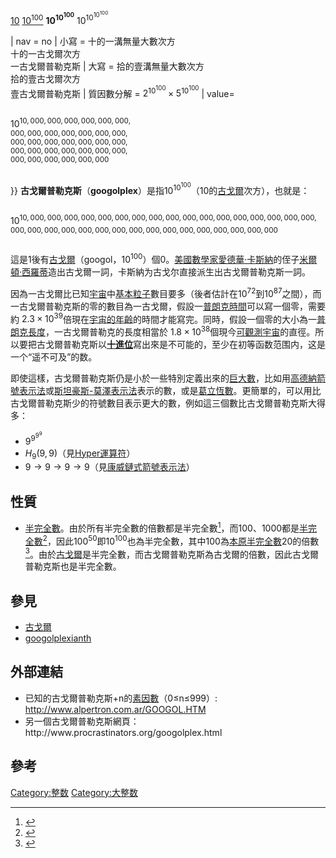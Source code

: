 {{noteTA|G1=math}}
{{不是|Googleplex}}
{{Infobox number
|range=<table style= "width:100%; margin:0;"><tr style="align:center;white-space: nowrap; ">
<td>{{Numbers digits|1|last=0|next=大数_(数学)|template=#invoke:NumberUtil{{!}}exp10link}}<br/>[[10|10]] [[古高爾|10<sup>100</sup>]] '''10<sup>10<sup>100</sup></sup>''' 10<sup>10<sup>10<sup>100</sup></td>
</tr></table>
| nav = no
| 小寫 = 十的一溝無量大數次方<br />十的一古戈爾次方<br />一古戈爾普勒克斯
| 大寫 = 拾的壹溝無量大數次方<br />拾的壹古戈爾次方<br />壹古戈爾普勒克斯
| 質因數分解 = <math>2^{10^{100}} \times 5^{10^{100}}</math>
| value=<div style="overflow-x: auto;width:200px"><math>10^{10,000,000,000,000,000,000,000,000,000,000,000,000,000,000,000,000,000,000,000,000,000,000,000,000,000,000,000,000,000,000,000,000,000}</math></div>
}}
'''古戈爾普勒克斯'''（'''googolplex'''）是指<math>10^{10^{100}}</math>（10的[[古戈爾|古戈爾]]次方），也就是：<div style="overflow-x: auto;"><math>10^{10,000,000,000,000,000,000,000,000,000,000,000,000,000,000,000,000,000,000,000,000,000,000,000,000,000,000,000,000,000,000,000,000,000}</math></div>這是1後有[[古戈爾|古戈爾]]（googol，<math>10^{100}</math>）個0。[[美國|美國]][[數學家|數學家]][[愛德華·卡斯納|愛德華·卡斯納]]的侄子[[米爾頓·西羅蒂|米爾頓·西羅蒂]]造出古戈爾一詞，卡斯納为古戈尔直接派生出古戈爾普勒克斯一詞。

因為一古戈爾比已知[[宇宙|宇宙]]中[[基本粒子|基本粒子]]數目要多（後者估計在<math>10^{72}</math>到<math>10^{87}</math>之間），而一古戈爾普勒克斯的零的數目為一古戈爾，假設一[[普朗克時間|普朗克時間]]可以寫一個零，需要約 <math> 2.3 \times 10^{39}</math>倍現在[[宇宙的年齡|宇宙的年齡]]的時間才能寫完。同時，假設一個零的大小為一[[普朗克長度|普朗克長度]]，一古戈爾普勒克的長度相當於 <math> 1.8 \times 10^{38}</math>個現今[[可觀測宇宙|可觀測宇宙]]的直徑。所以要把古戈爾普勒克斯以'''[[十進位|十進位]]'''寫出來是不可能的，至少在初等函数范围内，这是一个“遥不可及”的数。

即使這樣，古戈爾普勒克斯仍是小於一些特別定義出來的[[巨大數|巨大數]]，比如用[[高德納箭號表示法|高德納箭號表示法]]或[[斯坦豪斯-莫澤表示法|斯坦豪斯-莫澤表示法]]表示的數，或是[[葛立恆數|葛立恆數]]。更簡單的，可以用比古戈爾普勒克斯少的符號數目表示更大的數，例如這三個數比古戈爾普勒克斯大得多：
* <math>9^{9^{9^9}}</math>
* <math>H_9(9,9)</math>（見[[Hyper運算符|Hyper運算符]]）
* <math>9 \to9 \to9 \to 9</math>（見[[康威鏈式箭號表示法|康威鏈式箭號表示法]]）

== 性質 ==
*[[半完全數|半完全數]]。由於所有半完全數的倍數都是半完全數<ref>{{cite journal | zbl=0266.10012 | mr=360455 | last1=Zachariou | first1=Andreas | last2=Zachariou | first2=Eleni | title=Perfect, semiperfect and Ore numbers | journal=Bull. Soc. Math. Grèce, n. Ser. | volume=13 | pages=12–22 | year=1972 }}</ref>，而100、1000都是[[半完全數|半完全數]]<ref>{{Cite OEIS|sequencenumber=A005835|name=Pseudoperfect (or semiperfect) numbers n: some subset of the proper divisors of n sums to n. }}</ref>，因此100<sup>50</sup>即10<sup>100</sup>也為半完全數，其中100為[[本原半完全數|本原半完全數]]20的倍數<ref>{{Cite OEIS|sequencenumber=A006036|name=Primitive pseudoperfect numbers}}</ref>。由於[[古戈爾|古戈爾]]是半完全數，而古戈爾普勒克斯為古戈爾的倍數，因此古戈爾普勒克斯也是半完全數。

==參見==
*[[古戈爾|古戈爾]]
*[[googolplexianth|googolplexianth]]

== 外部連結 ==
*已知的古戈爾普勒克斯+n的[[素因數|素因數]]（0≤n≤999）: http://www.alpertron.com.ar/GOOGOL.HTM{{Wayback|url=http://www.alpertron.com.ar/GOOGOL.HTM |date=20060813113901 }}
*另一個古戈爾普勒克斯網頁：http://www.procrastinators.org/googolplex.html{{Wayback|url=http://www.procrastinators.org/googolplex.html |date=20060902193433 }}
== 參考 ==
{{reflist}}

{{大数}}

[[Category:整数|Category:整数]]
[[Category:大整数|Category:大整数]]